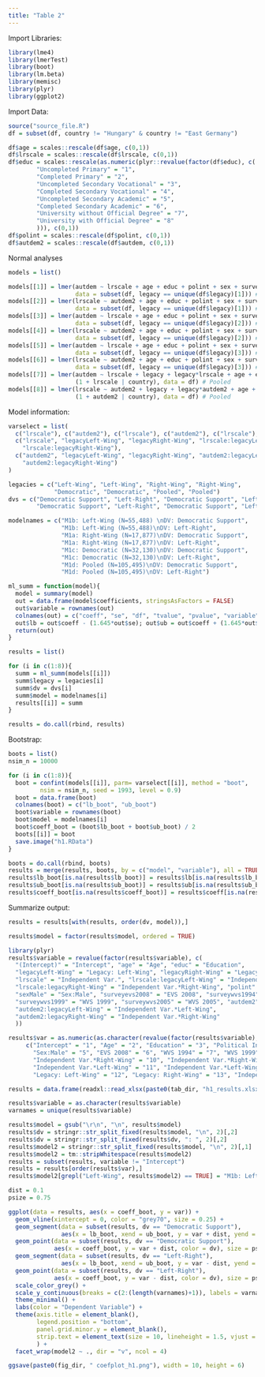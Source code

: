 ```yaml
---
title: "Table 2"
---
```


Import Libraries:
```r
library(lme4)
library(lmerTest)
library(boot)
library(lm.beta)
library(memisc)
library(plyr)
library(ggplot2)
```

Import Data:
```r
source("source_file.R")
df = subset(df, country != "Hungary" & country != "East Germany")

df$age = scales::rescale(df$age, c(0,1))
df$lrscale = scales::rescale(df$lrscale, c(0,1))
df$educ = scales::rescale(as.numeric(plyr::revalue(factor(df$educ), c(
        "Uncompleted Primary" = "1",
        "Completed Primary" = "2", 
        "Uncompleted Secondary Vocational" = "3",
        "Completed Secondary Vocational" = "4",
        "Uncompleted Secondary Academic" = "5",
        "Completed Secondary Academic" = "6",
        "University without Official Degree" = "7", 
        "University with Official Degree" = "8"
        ))), c(0,1))
df$polint = scales::rescale(df$polint, c(0,1))
df$autdem2 = scales::rescale(df$autdem, c(0,1))
```

Normal analyses
```r
models = list()

models[[1]] = lmer(autdem ~ lrscale + age + educ + polint + sex + survey + (1 | country), 
                   data = subset(df, legacy == unique(df$legacy)[1])) # Left-Wing
models[[2]] = lmer(lrscale ~ autdem2 + age + educ + polint + sex + survey + (1 | country), 
                   data = subset(df, legacy == unique(df$legacy)[1])) # Left-Wing
models[[3]] = lmer(autdem ~ lrscale + age + educ + polint + sex + survey + (1 | country), 
                   data = subset(df, legacy == unique(df$legacy)[2])) # Right-Wing
models[[4]] = lmer(lrscale ~ autdem2 + age + educ + polint + sex + survey + (1 | country), 
                   data = subset(df, legacy == unique(df$legacy)[2])) # Right-Wing
models[[5]] = lmer(autdem ~ lrscale + age + educ + polint + sex + survey + (1 | country), 
                   data = subset(df, legacy == unique(df$legacy)[3])) # Democratic
models[[6]] = lmer(lrscale ~ autdem2 + age + educ + polint + sex + survey + (1 | country), 
                   data = subset(df, legacy == unique(df$legacy)[3])) # Democratic 
models[[7]] = lmer(autdem ~ lrscale + legacy + legacy*lrscale + age + educ + polint + sex + survey + 
                   (1 + lrscale | country), data = df) # Pooled
models[[8]] = lmer(lrscale ~ autdem2 + legacy + legacy*autdem2 + age + educ + polint + sex + survey + 
                   (1 + autdem2 | country), data = df) # Pooled
```

Model information:
```r
varselect = list(
  c("lrscale"), c("autdem2"), c("lrscale"), c("autdem2"), c("lrscale"), c("autdem2"), 
  c("lrscale", "legacyLeft-Wing", "legacyRight-Wing", "lrscale:legacyLeft-Wing",
    "lrscale:legacyRight-Wing"),
  c("autdem2", "legacyLeft-Wing", "legacyRight-Wing", "autdem2:legacyLeft-Wing",
    "autdem2:legacyRight-Wing")
)

legacies = c("Left-Wing", "Left-Wing", "Right-Wing", "Right-Wing", 
             "Democratic", "Democratic", "Pooled", "Pooled")
dvs = c("Democratic Support", "Left-Right", "Democratic Support", "Left-Right", 
        "Democratic Support", "Left-Right", "Democratic Support", "Left-Right")

modelnames = c("M1b: Left-Wing (N=55,488) \nDV: Democratic Support", 
               "M1b: Left-Wing (N=55,488)\nDV: Left-Right", 
               "M1a: Right-Wing (N=17,877)\nDV: Democratic Support", 
               "M1a: Right-Wing (N=17,877)\nDV: Left-Right",
               "M1c: Democratic (N=32,130)\nDV: Democratic Support", 
               "M1c: Democratic (N=32,130)\nDV: Left-Right", 
               "M1d: Pooled (N=105,495)\nDV: Democratic Support", 
               "M1d: Pooled (N=105,495)\nDV: Left-Right")
```

```r
ml_summ = function(model){
  model = summary(model)
  out = data.frame(model$coefficients, stringsAsFactors = FALSE)
  out$variable = rownames(out)
  colnames(out) = c("coeff", "se", "df", "tvalue", "pvalue", "variable")
  out$lb = out$coeff - (1.645*out$se); out$ub = out$coeff + (1.645*out$se)
  return(out)
}

results = list()

for (i in c(1:8)){
  summ = ml_summ(models[[i]])
  summ$legacy = legacies[i]
  summ$dv = dvs[i]
  summ$model = modelnames[i]
  results[[i]] = summ
}

results = do.call(rbind, results)
```

Bootstrap: 
```r
boots = list()
nsim_n = 10000

for (i in c(1:8)){
  boot = confint(models[[i]], parm= varselect[[i]], method = "boot", 
         nsim = nsim_n, seed = 1993, level = 0.9)
  boot = data.frame(boot)
  colnames(boot) = c("lb_boot", "ub_boot")
  boot$variable = rownames(boot)
  boot$model = modelnames[i]
  boot$coeff_boot = (boot$lb_boot + boot$ub_boot) / 2
  boots[[i]] = boot
  save.image("h1.RData")
}

boots = do.call(rbind, boots)
results = merge(results, boots, by = c("model", "variable"), all = TRUE)
results$lb_boot[is.na(results$lb_boot)] = results$lb[is.na(results$lb_boot)]
results$ub_boot[is.na(results$ub_boot)] = results$ub[is.na(results$ub_boot)]
results$coeff_boot[is.na(results$coeff_boot)] = results$coeff[is.na(results$coeff_boot)]
```

Summarize output:
```r
results = results[with(results, order(dv, model)),]

results$model = factor(results$model, ordered = TRUE)

library(plyr)
results$variable = revalue(factor(results$variable), c(
  "(Intercept)" = "Intercept", "age" = "Age", "educ" = "Education", 
  "legacyLeft-Wing" = "Legacy: Left-Wing", "legacyRight-Wing" = "Legacy: Right-Wing", 
  "lrscale" = "Independent Var.", "lrscale:legacyLeft-Wing" = "Independent Var.*Left-Wing", 
  "lrscale:legacyRight-Wing" = "Independent Var.*Right-Wing", "polint" = "Political Interest", 
  "sexMale" = "Sex:Male", "surveyevs2008" = "EVS 2008", "surveywvs1994" = "WVS 1994", 
  "surveywvs1999" = "WVS 1999", "surveywvs2005" = "WVS 2005", "autdem2" = "Independent Var.", 
  "autdem2:legacyLeft-Wing" = "Independent Var.*Left-Wing", 
  "autdem2:legacyRight-Wing" = "Independent Var.*Right-Wing"
  ))

results$var = as.numeric(as.character(revalue(factor(results$variable),
     c("Intercept" = "1", "Age" = "2", "Education" = "3", "Political Interest" = "4", 
       "Sex:Male" = "5", "EVS 2008" = "6", "WVS 1994" = "7", "WVS 1999" = "8", "WVS 2005" = "9",
       "Independent Var.*Right-Wing" = "10", "Independent Var.*Right-Wing" = "10", 
       "Independent Var.*Left-Wing" = "11", "Independent Var.*Left-Wing" = "11", 
       "Legacy: Left-Wing" = "12", "Legacy: Right-Wing" = "13", "Independent Var." = "14"))))
```

```r
results = data.frame(readxl::read_xlsx(paste0(tab_dir, "h1_results.xlsx")))

results$variable = as.character(results$variable)
varnames = unique(results$variable)

results$model = gsub("\r\n", "\n", results$model)
results$dv = stringr::str_split_fixed(results$model, "\n", 2)[,2]
results$dv = stringr::str_split_fixed(results$dv, ": ", 2)[,2]
results$model2 = stringr::str_split_fixed(results$model, "\n", 2)[,1]
results$model2 = tm::stripWhitespace(results$model2)
results = subset(results, variable != "Intercept")
results = results[order(results$var),]
results$model2[grepl("Left-Wing", results$model2) == TRUE] = "M1b: Left-Wing (N=55,488)"

dist = 0.1
psize = 0.75

ggplot(data = results, aes(x = coeff_boot, y = var)) + 
  geom_vline(xintercept = 0, color = "grey70", size = 0.25) +
  geom_segment(data = subset(results, dv == "Democratic Support"),
               aes(x = lb_boot, xend = ub_boot, y = var + dist, yend = var + dist, color = dv)) + 
  geom_point(data = subset(results, dv == "Democratic Support"), 
             aes(x = coeff_boot, y = var + dist, color = dv), size = psize) + 
  geom_segment(data = subset(results, dv == "Left-Right"),
               aes(x = lb_boot, xend = ub_boot, y = var - dist, yend = var - dist, color = dv)) + 
  geom_point(data = subset(results, dv == "Left-Right"), 
             aes(x = coeff_boot, y = var - dist, color = dv), size = psize) + 
  scale_color_grey() + 
  scale_y_continuous(breaks = c(2:(length(varnames)+1)), labels = varnames) + 
  theme_minimal() + 
  labs(color = "Dependent Variable") + 
  theme(axis.title = element_blank(), 
        legend.position = "bottom", 
        panel.grid.minor.y = element_blank(), 
        strip.text = element_text(size = 10, lineheight = 1.5, vjust = 1) 
        ) +
  facet_wrap(model2 ~ ., dir = "v", ncol = 4)

ggsave(paste0(fig_dir, " coefplot_h1.png"), width = 10, height = 6)
```








